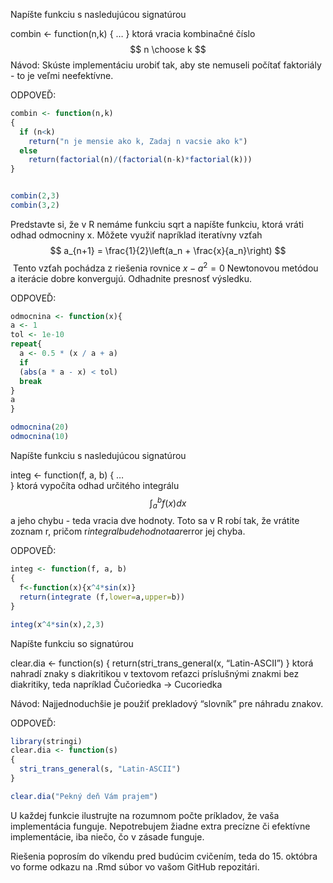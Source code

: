 Napíšte funkciu s nasledujúcou signatúrou

combin <- function(n,k)
{
	...
}
ktorá vracia kombinačné číslo $$ n \choose k $$ Návod: Skúste implementáciu urobiť tak, aby ste nemuseli počítať faktoriály - to je veľmi neefektívne.

ODPOVEĎ:


```{r}
combin <- function(n,k)
{
  if (n<k)
    return("n je mensie ako k, Zadaj n vacsie ako k")
  else
    return(factorial(n)/(factorial(n-k)*factorial(k)))
}


combin(2,3)
combin(3,2)

```

Predstavte si, že v R nemáme funkciu sqrt a napíšte funkciu, ktorá vráti odhad odmocniny x. Môžete využiť napríklad iteratívny vzťah $$ a_{n+1} = \frac{1}{2}\left(a_n + \frac{x}{a_n}\right) $$​ Tento vzťah pochádza z riešenia rovnice $x-a^2=0$ Newtonovou metódou a iterácie dobre konvergujú. Odhadnite presnosť výsledku.

ODPOVEĎ:

```{r}

odmocnina <- function(x){
a <- 1
tol <- 1e-10
repeat{
  a <- 0.5 * (x / a + a)
  if 
  (abs(a * a - x) < tol)
  break
}
a
}

odmocnina(20)
odmocnina(10)
```

Napíšte funkciu s nasledujúcou signatúrou

integ <- function(f, a, b)
{
	...    
}
ktorá vypočíta odhad určitého integrálu $$ \int_a^b f(x)dx $$ a jeho chybu - teda vracia dve hodnoty. Toto sa v R robí tak, že vrátite zoznam r, pričom r$integral bude hodnota a r$error jej chyba.

ODPOVEĎ:

```{r}

integ <- function(f, a, b)
{
  f<-function(x){x^4*sin(x)}
  return(integrate (f,lower=a,upper=b))
}

integ(x^4*sin(x),2,3)

```

Napíšte funkciu so signatúrou

clear.dia <- function(s)
{
  return(stri_trans_general(x, "Latin-ASCII")
}
ktorá nahradí znaky s diakritikou v textovom reťazci príslušnými znakmi bez diakritiky, teda napríklad Čučoriedka -> Cucoriedka

Návod: Najjednoduchšie je použiť prekladový "slovník" pre náhradu znakov.

ODPOVEĎ:

```{r}
library(stringi)
clear.dia <- function(s)
{
  stri_trans_general(s, "Latin-ASCII")
}

clear.dia("Pekný deň Vám prajem")
```


U každej funkcie ilustrujte na rozumnom počte príkladov, že vaša implementácia funguje. Nepotrebujem žiadne extra precízne či efektívne implementácie, iba niečo, čo v zásade funguje.

Riešenia poprosím do víkendu pred budúcim cvičením, teda do 15. októbra vo forme odkazu na .Rmd súbor vo vašom GitHub repozitári.